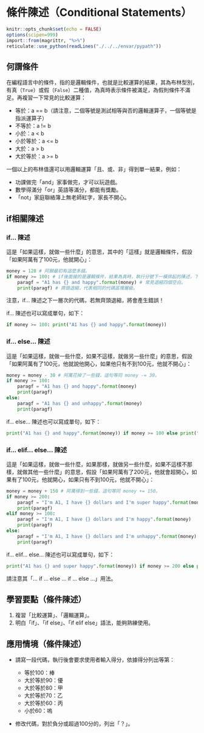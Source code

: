 # 條件陳述（Conditional Statements）

```r
knitr::opts_chunk$set(echo = FALSE)
options(scipen=999)
import::from(magrittr, "%>%")
reticulate::use_python(readLines("./../../envar/pypath"))
```


## 何謂條件

在編程語言中的條件，指的是邏輯條件，也就是比較運算的結果，其為布林型別，有真（`True`）或假（`False`）二種值，為真時表示條件被滿足，為假則條件不滿足。再複習一下常見的比較運算：

+ 等於：a == b（請注意，二個等號是測試相等與否的邏輯運算子，一個等號是指派運算子）
+ 不等於：a != b
+ 小於：a < b
+ 小於等於：a <= b
+ 大於：a > b
+ 大於等於：a >= b


一個以上的布林值還可以用邏輯運算「且、或、非」得到單一結果，例如：

+ 功課做完「and」家事做完，才可以玩遊戲。
+ 數學得滿分「or」英語等滿分，都能有獎勵。
+ 「not」家庭聯絡簿上無老師紅字，家長不開心。




## if相關陳述

### if... 陳述

這是「如果這樣，就做一些什麼」的意思，其中的「這樣」就是邏輯條件，假設「如果阿萬有了100元，他就開心」：
```python
money = 128 # 阿願最初有這麼多錢。
if money >= 100: # if後面接的是邏輯條件，結果為真時，執行分號下一橫排起的陳述，下一橫排要退縮。
    paragf = "A1 has {} and happy".format(money) # 常見退縮四個空白。
    print(paragf) # 齊頭退縮，代表相同的代碼區塊層級。
```
注意，if... 陳述之下一層次的代碼，若無齊頭退縮，將會產生錯誤！

if... 陳述也可以寫成單句，如下：
```python
if money >= 100: print("A1 has {} and happy".format(money))
```



### if... else... 陳述

這是「如果這樣，就做一些什麼，如果不這樣，就做另一些什麼」的意思，假設「如果阿萬有了100元，他就說他開心，如果他只有不到100元，他就不開心」：
```python
money = money - 30 # 阿萬花掉了一些錢，這句等同 money -= 30。
if money >= 100:
    paragf = "A1 has {} and happy".format(money)
    print(paragf)
else:
    paragf = "A1 has {} and unhappy".format(money)
    print(paragf)
```

if... else... 陳述也可以寫成單句，如下：
```python
print("A1 has {} and happy".format(money)) if money >= 100 else print("A1 has {} and unhappy".format(money))
```


### if... elif... else... 陳述

這是「如果這樣，就做一些什麼，如果那樣，就做另一些什麼，如果不這樣不那樣，就做其他一些什麼」的意思，假設「如果阿萬有了200元，他就會超開心，如果有了100元，他就開心，如果只有不到100元，他就不開心」：
```python
money = money + 150 # 阿萬得到一些錢，這句等同 money += 150。
if money >= 200:
    paragf = "I'm A1, I have {} dollars and I'm super happy".format(money)
    print(paragf)
elif money >= 100:
    paragf = "I'm A1, I have {} dollars and I'm happy".format(money)
    print(paragf)
else:
    paragf = "I'm A1, I have {} dollars and I'm unhappy".format(money)
    print(paragf)
```


if... elif... else... 陳述也可以寫成單句，如下：
```python
print("A1 has {} and super happy".format(money)) if money >= 200 else print("A1 has {} and happy".format(money)) if money >= 100 else print("A1 has {} and unhappy".format(money))
```
請注意其「... if ... else ... if ... else ...」用法。


## 學習要點（條件陳述）

1. 複習「比較運算」、「邏輯運算」。
2. 明白「if」、「if else」、「if elif else」語法，能夠熟練使用。


## 應用情境（條件陳述）


+ 請寫一段代碼，執行後會要求使用者輸入得分，依據得分列出等第：

  + 等於100：棒
  + 大於等於90：優
  + 大於等於80：甲
  + 大於等於70：乙
  + 大於等於60：丙
  + 小於60：嗚

+ 修改代碼，對於負分或超過100分的，列出「？」。

